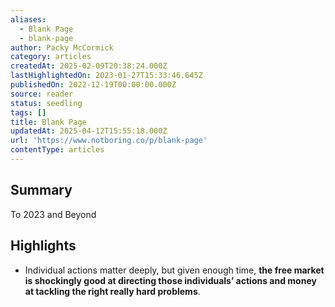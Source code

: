 ```yaml
---
aliases:
  - Blank Page
  - blank-page
author: Packy McCormick
category: articles
createdAt: 2025-02-09T20:38:24.000Z
lastHighlightedOn: 2023-01-27T15:33:46.645Z
publishedOn: 2022-12-19T00:00:00.000Z
source: reader
status: seedling
tags: []
title: Blank Page
updatedAt: 2025-04-12T15:55:18.000Z
url: 'https://www.notboring.co/p/blank-page'
contentType: articles
---
```

## Summary

To 2023 and Beyond

## Highlights

- Individual actions matter deeply, but given enough time, **the free market is shockingly good at directing those individuals’ actions and money at tackling the right really hard problems**.
